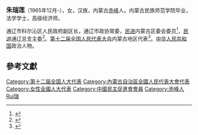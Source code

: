 '''<big>朱瑞莲</big>'''（1965年12月-），女，汉族，内蒙古[[赤峰|赤峰]]人。内蒙古民族师范学院毕业，法学学士，高级经济师。

通辽市科尔沁区人民政府副区长，通辽市政协常委，[[中国民主促进会|民进]]内蒙古区委会委员<ref>{{Cite web|title=朱瑞莲|url=https://www.mj.org.cn/mjzt/content/2017-02/21/content_249403.htm|accessdate=2020-07-22|author=张禹|date=2017-02-21|publisher=民进中央组织部|archive-date=2020-07-22|archive-url=https://web.archive.org/web/20200722120651/https://www.mj.org.cn/mjzt/content/2017-02/21/content_249403.htm|dead-url=no}}</ref>，[[中国民主促进会|民进]]通辽总支主委<ref>{{Cite web|title=通辽市总支开展“推进粮改饲，壮大科尔沁黄牛产业”调研|url=https://www.mj.org.cn/zbsh/202007/t20200714_229260.htm|accessdate=2020-07-22|author=邢晓东|date=2020-07-14|publisher=民进内蒙古区委会|archive-date=2020-07-22|archive-url=https://web.archive.org/web/20200722120714/https://www.mj.org.cn/zbsh/202007/t20200714_229260.htm|dead-url=no}}</ref>。[[第十二届全国人民代表大会|第十二届全国人民代表大会]]内蒙古地区代表<ref>{{Cite web|title=朱瑞莲（女）|url=http://www.nmgrd.gov.cn/sjk/md/12/201406/t20140606_108094.html|accessdate=2020-07-22|author=内蒙古自治区人大常委会办公厅|date=2014-06-06|archive-date=2020-07-23|archive-url=https://web.archive.org/web/20200723025710/http://www.nmgrd.gov.cn/sjk/md/12/201406/t20140606_108094.html|dead-url=no}}</ref>。[[中华人民共和国|中华人民共和国]]政治人物。



==參考文獻==
{{reflist}}
{{中国政治人物小作品}}

[[Category:第十二届全国人大代表|Category:第十二届全国人大代表]]
[[Category:內蒙古自治區全國人民代表大會代表|Category:內蒙古自治區全國人民代表大會代表]]
[[Category:女性全國人大代表|Category:女性全國人大代表]]
[[Category:中國民主促進會會員|Category:中國民主促進會會員]]

[[Category:赤峰人|Category:赤峰人]]
[[Category:朱姓|Rui瑞]]